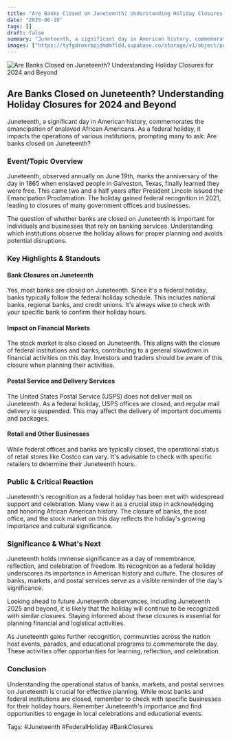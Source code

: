 ```yaml
---
title: "Are Banks Closed on Juneteenth? Understanding Holiday Closures for 2024 and Beyond"
date: "2025-06-19"
tags: []
draft: false
summary: "Juneteenth, a significant day in American history, commemorates the emancipation of enslaved African Americans. As a federal holiday, it impacts the operations of various institutions, prompting many to ask: Are banks closed on Juneteenth?"
images: ["https://tyfgdrokrbpjdmdmfldd.supabase.co/storage/v1/object/public/image/2025-06-19-12-04-38-536-04-00.jpg"]
---
```




![Are Banks Closed on Juneteenth? Understanding Holiday Closures for 2024 and Beyond](https://tyfgdrokrbpjdmdmfldd.supabase.co/storage/v1/object/public/image/2025-06-19-12-04-38-536-04-00.jpg)

## Are Banks Closed on Juneteenth? Understanding Holiday Closures for 2024 and Beyond

Juneteenth, a significant day in American history, commemorates the emancipation of enslaved African Americans. As a federal holiday, it impacts the operations of various institutions, prompting many to ask: Are banks closed on Juneteenth?

### Event/Topic Overview

Juneteenth, observed annually on June 19th, marks the anniversary of the day in 1865 when enslaved people in Galveston, Texas, finally learned they were free. This came two and a half years after President Lincoln issued the Emancipation Proclamation. The holiday gained federal recognition in 2021, leading to closures of many government offices and businesses.

The question of whether banks are closed on Juneteenth is important for individuals and businesses that rely on banking services. Understanding which institutions observe the holiday allows for proper planning and avoids potential disruptions.

### Key Highlights & Standouts

#### Bank Closures on Juneteenth

Yes, most banks are closed on Juneteenth. Since it's a federal holiday, banks typically follow the federal holiday schedule. This includes national banks, regional banks, and credit unions. It's always wise to check with your specific bank to confirm their holiday hours.

#### Impact on Financial Markets

The stock market is also closed on Juneteenth. This aligns with the closure of federal institutions and banks, contributing to a general slowdown in financial activities on this day. Investors and traders should be aware of this closure when planning their activities.

#### Postal Service and Delivery Services

The United States Postal Service (USPS) does not deliver mail on Juneteenth. As a federal holiday, USPS offices are closed, and regular mail delivery is suspended. This may affect the delivery of important documents and packages.

#### Retail and Other Businesses

While federal offices and banks are typically closed, the operational status of retail stores like Costco can vary. It's advisable to check with specific retailers to determine their Juneteenth hours.

### Public & Critical Reaction

Juneteenth's recognition as a federal holiday has been met with widespread support and celebration. Many view it as a crucial step in acknowledging and honoring African American history. The closure of banks, the post office, and the stock market on this day reflects the holiday's growing importance and cultural significance.

### Significance & What's Next

Juneteenth holds immense significance as a day of remembrance, reflection, and celebration of freedom. Its recognition as a federal holiday underscores its importance in American history and culture. The closures of banks, markets, and postal services serve as a visible reminder of the day's significance.

Looking ahead to future Juneteenth observances, including Juneteenth 2025 and beyond, it is likely that the holiday will continue to be recognized with similar closures. Staying informed about these closures is essential for planning financial and logistical activities.

As Juneteenth gains further recognition, communities across the nation host events, parades, and educational programs to commemorate the day. These activities offer opportunities for learning, reflection, and celebration.

### Conclusion

Understanding the operational status of banks, markets, and postal services on Juneteenth is crucial for effective planning. While most banks and federal institutions are closed, remember to check with specific businesses for their holiday hours. Remember Juneteenth's importance and find opportunities to engage in local celebrations and educational events. 

Tags: #Juneteenth #FederalHoliday #BankClosures

